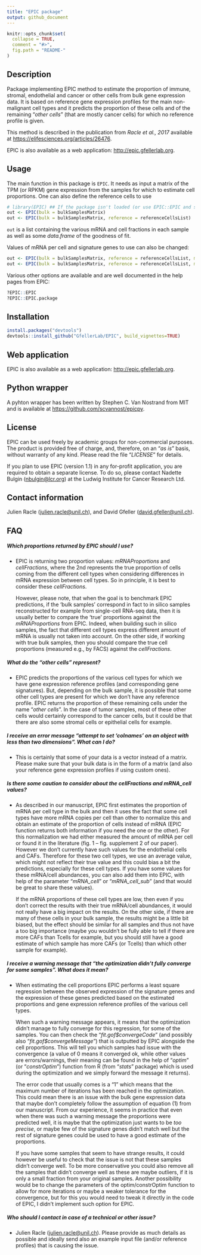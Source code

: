 ---
title: "EPIC package"
output: github_document
---

<!-- README.md is generated from README.Rmd. Please edit that file -->

```{r, echo = FALSE}
knitr::opts_chunk$set(
  collapse = TRUE,
  comment = "#>",
  fig.path = "README-"
)
```

## Description
Package implementing EPIC method to estimate the proportion of immune, stromal,
endothelial and cancer or other cells from bulk gene expression data.
It is based on reference gene expression profiles for the main non-malignant
cell types and it predicts the proportion of these cells and of the remaining
"*other cells*" (that are mostly cancer cells) for which no reference profile is
given.

This method is described in the publication from *Racle et al., 2017* available
at <https://elifesciences.org/articles/26476>.

EPIC is also available as a web application: <http://epic.gfellerlab.org>.

## Usage
The main function in this package is `EPIC`. It needs as input a matrix of the
TPM (or RPKM) gene expression from the samples for which to estimate cell
proportions. One can also define the reference cells to use
```{r, eval = FALSE}
# library(EPIC) ## If the package isn't loaded (or use EPIC::EPIC and so on).
out <- EPIC(bulk = bulkSamplesMatrix)
out <- EPIC(bulk = bulkSamplesMatrix, reference = referenceCellsList)
```

`out` is a list containing the various mRNA and cell fractions in each sample as well as some *data.frame* of the goodness of fit.

Values of mRNA per cell and signature genes to use can also be changed:
```{r, eval = FALSE}
out <- EPIC(bulk = bulkSamplesMatrix, reference = referenceCellsList, mRNA_cell = mRNA_cell_vector, sigGenes = sigGenes_vector)
out <- EPIC(bulk = bulkSamplesMatrix, reference = referenceCellsList, mRNA_cell_sub = mRNA_cell_sub_vector)
```

Various other options are available and are well documented in the help pages
from EPIC:
```{r, eval = FALSE}
?EPIC::EPIC
?EPIC::EPIC.package
```


## Installation
```{r, eval = FALSE}
install.packages("devtools")
devtools::install_github("GfellerLab/EPIC", build_vignettes=TRUE)
```


## Web application
EPIC is also available as a web application: <http://epic.gfellerlab.org>.

## Python wrapper
A pyhton wrapper has been written by Stephen C. Van Nostrand from MIT and is
available at <https://github.com/scvannost/epicpy>.

## License
EPIC can be used freely by academic groups for non-commercial purposes. The
product is provided free of charge, and, therefore, on an "*as is*" basis,
without warranty of any kind. Please read the file "*LICENSE*" for details.

If you plan to use EPIC (version 1.1) in any for-profit application, you are
required to obtain a separate license.
To do so, please contact Nadette Bulgin 
([nbulgin@lcr.org](mailto:nbulgin@lcr.org)) at the Ludwig Institute for
Cancer Research Ltd.


## Contact information
Julien Racle ([julien.racle@unil.ch](mailto:julien.racle@unil.ch)),
and David Gfeller ([david.gfeller@unil.ch](mailto:david.gfeller@unil.ch)).


## FAQ
##### Which proportions returned by EPIC should I use?
* EPIC is returning two proportion values: *mRNAProportions* and *cellFractions*, 
where the 2nd represents the true proportion of cells coming from the different
cell types when considering differences in mRNA expression between cell types.
So in principle, it is best to consider these *cellFractions*.

  However, please note, that when the goal is to benchmark EPIC predictions, if
the 'bulk samples' correspond in fact to in silico samples reconstructed for
example from single-cell RNA-seq data, then it is usually better to compare the
'true' proportions against the *mRNAProportions* from EPIC. Indeed, when
building such in silico samples, the fact that different cell types express
different amount of mRNA is usually not taken into account. On the other side,
if working with true bulk samples, then you should compare the true cell
proportions (measured e.g., by FACS) against the *cellFractions*.

##### What do the "*other cells*" represent?
* EPIC predicts the proportions of the various cell types for which we have
gene expression reference profiles (and corresponding gene signatures). But,
depending on the bulk sample, it is possible that some other cell types are
present for which we don't have any reference profile. EPIC returns the
proportion of these remaining cells under the name "*other cells*". In the
case of tumor samples, most of these other cells would certainly correspond
to the cancer cells, but it could be that there are also some stromal cells or
epithelial cells for example.

##### I receive an error message "*attempt to set 'colnames' on an object with less than two dimensions*". What can I do?
* This is certainly that some of your data is a vector instead of a matrix.
Please make sure that your bulk data is in the form of a matrix (and also
your reference gene expression profiles if using custom ones).

##### Is there some caution to consider about the *cellFractions* and *mRNA_cell* values?
* As described in our manuscript, EPIC first estimates the proportion of mRNA
per cell type in the bulk and then it uses the fact that some cell types have
more mRNA copies per cell than other to normalize this and obtain an estimate of
the proportion of cells instead of mRNA (EPIC function returns both information
if you need the one or the other). For this normalization we had either measured
the amount of mRNA per cell or found it in the literature (fig. 1 – fig.
supplement 2 of our paper). However we don’t currently have such values for the
endothelial cells and CAFs. Therefore for these two cell types, we use an average
value, which might not reflect their true value and this could bias a bit the
predictions, especially for these cell types. If you have some values for these
mRNA/cell abundances, you can also add them into EPIC, with help of the parameter
"*mRNA_cell*" or “*mRNA_cell_sub*” (and that would be great to share these values).

    If the mRNA proportions of these cell types are low, then even if you don't
correct the results with their true mRNA/cell abundances, it would not really
have a big impact on the results. On the other side, if there are many of these
cells in your bulk sample, the results might be a little bit biased, but the
effect should be similar for all samples and thus not have a too big importance
(maybe you wouldn’t be fully able to tell if there are more CAFs than Tcells for
example, but you should still have a good estimate of which sample has more CAFs
(or Tcells) than which other sample for example).

##### I receive a warning message that "*the optimization didn't fully converge for some samples*". What does it mean?
* When estimating the cell proportions EPIC performs a least square regression between the observed expression of the signature genes and the expression of these genes predicted based on the estimated proportions and gene expression reference profiles of the various cell types.

    When such a warning message appears, it means that the optimization didn’t manage to fully converge for this regression, for some of the samples. You can then check the "*fit.gof\$convergeCode*" (and possibly also "*fit.gof\$convergeMessage*") that is outputted by EPIC alongside the cell proportions. This will tell you which samples had issue with the convergence (a value of 0 means it converged ok, while other values are errors/warnings, their meaning can be found in the help of "*optim*" (or "*constrOptim*") function from R (from "*stats*" package) which is used during the optimization and we simply forward the message it returns).

    The error code that usually comes is a "1" which means that the maximum number of iterations has been reached in the optimization. This could mean there is an issue with the bulk gene expression data that maybe don’t completely follow the assumption of equation (1) from our manuscript. From our experience, it seems in practice that even when there was such a warning message the proportions were predicted well, it is maybe that the optimization just wants to be *too precise*, or maybe few of the signature genes didn’t match well but the rest of signature genes could be used to have a good estimate of the proportions.

    If you have some samples that seem to have strange results, it could however be useful to check that the issue is not that these samples didn’t converge well. To
be more conservative you could also remove all the samples that didn't converge
well as these are maybe outliers, if it is only a small fraction from your original samples. Another possibility would be to change the parameters of the optim/constrOptim function to allow for more iterations or maybe a weaker tolerance for the convergence, but for this you would need to tweak it directly in the code of EPIC, I didn't implement such option for EPIC.


##### Who should I contact in case of a technical or other issue?
* Julien Racle  ([julien.racle@unil.ch](mailto:julien.racle@unil.ch)). Please
provide as much details as possible and ideally send also an example input file (and/or reference profiles) that is causing the issue.

